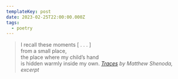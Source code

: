 ```yaml
---
templateKey: post
date: 2023-02-25T22:00:00.000Z
tags:
  - poetry
---
```

> I recall these moments [ . . . ]<br/>
> from a small place,<br/>
> the place where my child’s hand<br/>
> is hidden warmly inside my own.
> <cite><i>[Traces](https://poems.com/poem/traces/)</i> by Matthew Shenoda, excerpt</cite>
